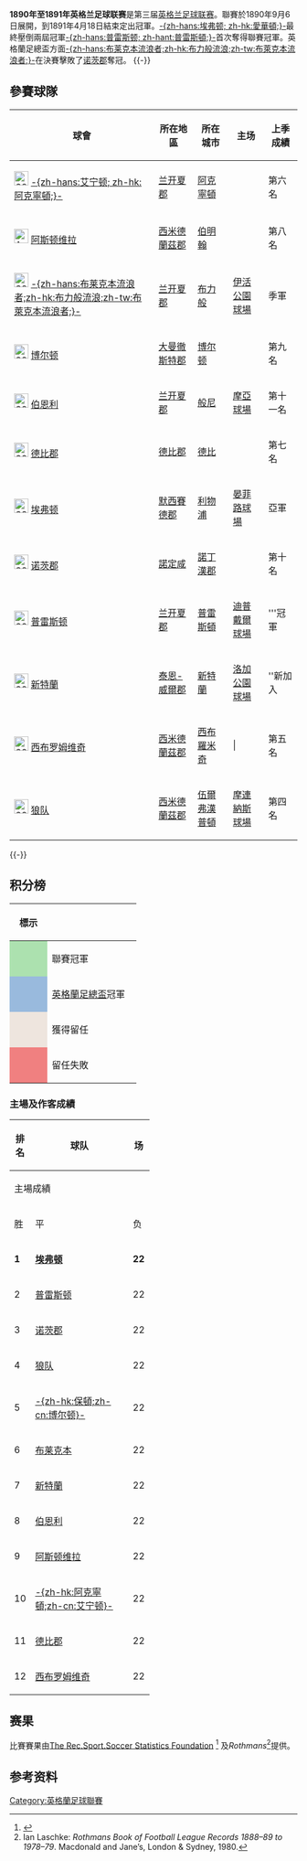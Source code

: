 {{noteTA
|G1=足球
|G2=英超
}}
{{Infobox football league season
 | competition        = [[英格兰足球联赛|英格兰足球联赛]]
 | season           = '''1890–91'''
 | winners          = '''[[埃弗顿足球俱乐部|-{zh-hans:埃弗顿; zh-hk:愛華頓;}-]]'''
 | league topscorer      = {{link-en|约翰·索斯沃斯|Jack Southworth}} （{{fb team Blackburn}}，26球） <ref>{{cite web | url = http://www.rsssf.com/tablese/engtops.html#1947-1 | title = English League Leading Goalscorers | publisher = RSSSF | accessdate = 2010-10-31 | archive-date = 2018-10-13 | archive-url = https://web.archive.org/web/20181013012652/http://rsssf.com/tablese/engtops.html#1947-1 | dead-url = no }}</ref>
| continentalcup1            =  [[英格蘭足總盃|英格蘭足總盃]]冠軍
 | continentalcup1 qualifiers = {{fb team Blackburn}}（第五次奪標）
 | biggest home win      = [[德比郡足球俱乐部|德比郡]] –[[伍尔弗汉普顿流浪足球俱乐部|狼队]] 9–0 （1891年1月10日）
 | biggest away win      = [[布莱克本流浪者足球俱乐部|布莱克本流浪]] –[[诺茨郡足球俱乐部|诺茨郡]] 1–7（1891年3月14日） 
 | highest scoring      = [[德比郡足球俱乐部|德比郡]] –[[布莱克本流浪者足球俱乐部|布莱克本流浪]] 8–5 （1890年9月6日）
 | matches          = 132
 | total goals        = 554
 | longest wins        = 
 | longest unbeaten      = 
 | longest losses       = 
 | highest attendance     = 
 | lowest attendance     = 
 | average attendance     = 
 | prevseason                 = ''[[1889年至1890年英格兰足球联赛|1889–90]]''
 | nextseason                 = ''[[1891年至1892年英格蘭足球聯賽|1891–92]]''
}}

'''1890年至1891年英格兰足球联赛'''是第三届[[英格兰足球联赛|英格兰足球联赛]]。聯賽於1890年9月6日展開，到1891年4月18日結束定出冠軍。[[埃弗顿足球俱乐部|-{zh-hans:埃弗顿; zh-hk:愛華頓;}-]]最終壓倒兩屆冠軍[[普雷斯顿足球俱乐部|-{zh-hans:普雷斯顿; zh-hant:普雷斯頓;}-]]首次奪得聯賽冠軍。英格蘭足總盃方面[[布莱克本流浪者足球俱乐部|-{zh-hans:布莱克本流浪者;zh-hk:布力般流浪;zh-tw:布萊克本流浪者;}-]]在決賽擊敗了[[诺茨郡足球俱乐部|诺茨郡]]奪冠。
{{TOC left}}
{{-}}
==參賽球隊==
{{location map+|England |float=right|width=500 |caption=1889-90年賽季英格蘭足球聯賽參賽球隊位置圖 |places=
{{location map~ |England |lat=53.75 |long=-2.36 |label=[[艾宁顿斯坦利足球俱乐部|-{zh-hans:艾宁顿; zh-hk:阿克寧頓;}-]] |position=right}}
{{location map~ |England |lat=52.51 |long=-1.88 |label= [[阿斯顿维拉足球俱乐部|阿斯顿维拉]] |position=right}}
{{location map~ |England |lat=53.75 |long=-2.48 |label= [[布莱克本流浪者足球俱乐部|-{zh-hans:布莱克本流浪者;zh-hk:布力般流浪;zh-tw:布萊克本流浪者;}-]] |position=left}}
{{location map~ |England |lat=53.59 |long=-2.56 |label=[[博尔顿足球俱乐部|博尔顿]] |position=right}}
{{location map~ |England |lat=53.79 |long=-2.25 |label=[[伯恩利足球俱乐部|伯恩利]] |position=bottom}}
{{location map~ |England |lat=52.92 |long=-1.476 |label= [[德比郡足球俱乐部|德比郡]] |position=bottom}}
{{location map~ |England |lat=53.44 |long=-2.97 |label=[[埃弗顿足球俱乐部|埃弗顿]] |position=left}}
{{location map~ |England |lat=52.942 |long=-1.137 |label=[[诺茨郡足球俱乐部|诺茨郡]] |position=right}}
{{location map~ |England |lat=53.75 |long=-2.7 |label= [[普雷斯顿足球俱乐部|普雷斯顿]] |position=top}}
{{location map~ |England |lat=54.914 |long=-1.388200 |label= [[桑德兰足球俱乐部|新特蘭]] |position=right}}
{{location map~ |England |lat=52.509 |long=-1.964 |label= [[西布罗姆维奇足球俱乐部|西布罗姆维奇]] |position=left}}
{{location map~ |England |lat=52.59 |long=-2.13 |label=[[伍尔弗汉普顿流浪足球俱乐部|狼队]] |position=top}}
}}
{| class="wikitable sortable"
|-
! 球會
! 所在地區
! 所在城市
! 主场
! 上季成績
|-
| [[File:600px_Rosso.png|25px]] [[艾宁顿斯坦利足球俱乐部|-{zh-hans:艾宁顿; zh-hk:阿克寧頓;}-]] 
|[[兰开夏郡|兰开夏郡]]
|[[阿克寧頓|阿克寧頓]]
|{{link-en|科添咸路球場|Thorneyholme Road}}
| 第六名
|-
|[[File:Azzurro_e_Porpora_(Bordato)_con_leone_Giallo.svg|25px]] [[阿斯顿维拉足球俱乐部|阿斯顿维拉]] 
|[[西米德蘭茲郡|西米德蘭茲郡]]
|[[伯明翰|伯明翰]]
|{{link-en|威靈頓路球場|Wellington Road (Perry Barr)}}
| 第八名
|-
| [[File:600px_Blu_e_Bianco_con_rosa_Rossa.png|25px]] [[布莱克本流浪者足球俱乐部|-{zh-hans:布莱克本流浪者;zh-hk:布力般流浪;zh-tw:布萊克本流浪者;}-]] 
|[[兰开夏郡|兰开夏郡]]
|[[布力般|布力般]]
|[[伊活公園球場|伊活公園球場]]
| 季軍
|-
| [[File:600px_Bianco_con_striscette_blue_e_rosse.png|25px]] [[博尔顿足球俱乐部|博尔顿]] 
|[[大曼徹斯特郡|大曼徹斯特郡]]
|[[博尔顿|博尔顿]]
|{{link-en|派克徑球場|Pike's Lane}}
| 第九名
|-
|  [[File:600px_Amaranto_con_sopra_giallo_e_azzurro.png|25px]] [[伯恩利足球俱乐部|伯恩利]] 
|[[兰开夏郡|兰开夏郡]]
|[[般尼|般尼]]
|[[摩亞球場|摩亞球場]]
| 第十一名
|-
| [[File:600px_Bianco_e_nero_con_ariete.png|25px]] [[德比郡足球俱乐部|德比郡]]
|[[德比郡|德比郡]]
|[[德比_(英格蘭)|德比]]
|{{link-en|城堡球場|Castle Ground}}
| 第七名
|-
| [[File:600px_Blu_sfumato_d'Azzurro_con_allori_e_torre_Bianchi.png|25px]] [[埃弗顿足球俱乐部|埃弗顿]] 
|[[默西賽德郡|默西賽德郡]]
|[[利物浦|利物浦]]
|[[晏菲路球場|晏菲路球場]]
| 亞軍
|-
| [[File:600px_Nero_e_Bianco_(Strisce).png|25px]] [[诺茨郡足球俱乐部|诺茨郡]]
|[[諾定咸|諾定咸]]
|[[諾丁漢郡|諾丁漢郡]]
|{{link-en|特倫特橋板球場|Trent Bridge}}
| 第十名
|-
| [[File:600px_Bianco_con_lati_Blu_notte_e_celesti.svg|25px]] [[普雷斯顿足球俱乐部|普雷斯顿]] 
|[[兰开夏郡|兰开夏郡]]
|[[普雷斯頓|普雷斯頓]]
|[[迪普戴爾球場|迪普戴爾球場]]
| '''冠軍
|-
| [[File:600px_Rosso_incrociato_con_Rosso_e_Bianco.png|25px]] [[桑德兰足球俱乐部|新特蘭]] 
|[[泰恩-威爾郡|泰恩-威爾郡]]
|[[新特蘭|新特蘭]]
|[[洛加公園球場|洛加公園球場]]
| ''新加入
|-
| [[File:600px_Bianco_e_Blu_a_Strisce.png|25px]] [[西布罗姆维奇足球俱乐部|西布罗姆维奇]]
|[[西米德蘭茲郡|西米德蘭茲郡]]
| [[西布羅米奇|西布羅米奇]]
| |{{link-en|史東尼徑球場|Stoney Lane}}
| 第五名
|-
| [[File:600px_Arancione_bordato_di_Nero_con_lupetto_Nero.png|25px]] [[伍尔弗汉普顿流浪足球俱乐部|狼队]] 
|[[西米德蘭茲郡|西米德蘭茲郡]]
| [[伍爾弗漢普頓|伍爾弗漢普頓]]
| [[摩連納斯球場|摩連納斯球場]]
| 第四名
|}
{{-}}

== 积分榜 ==
{{Fb cl header|noqr=y}}
{{Fb cl2 team 2pts |p=1 |t=[[埃弗顿足球俱乐部|埃弗顿]] |w=14|d=1 |l=7 |gf=63|ga=29|bc=#ACE1AF|champion=y}}
{{Fb cl2 team 2pts |p=2 |t=[[普雷斯顿足球俱乐部|普雷斯顿]] |w=12|d=3 |l=7 |gf=44|ga=23}}
{{Fb cl2 team 2pts |p=3 |t=[[诺茨郡足球俱乐部|诺茨郡]] |w=11|d=4 |l=7 |gf=52|ga=35}}
{{Fb cl2 team 2pts |p=4 |t=[[伍尔弗汉普顿流浪足球俱乐部|狼队]] |w=12|d=2 |l=8 |gf=39|ga=50}}
{{Fb cl2 team 2pts |p=5 |t=[[博尔顿足球俱乐部|-{zh-hk:保頓;zh-cn:博尔顿}-]] |w=12|d=1 |l=9 |gf=47|ga=34}}
{{Fb cl2 team 2pts |p=6 |t=[[布莱克本流浪者足球俱乐部|布莱克本]] |w=11|d=2 |l=9 |gf=52|ga=43|bc=#99BADD}}
{{Fb cl2 team 2pts |p=7 |t=[[新特蘭足球會|新特蘭]] |w=10|d=5 |l=7 |gf=51|ga=31|dp=2|pn=*}}
{{Fb cl2 team 2pts |p=8 |t=[[伯恩利足球俱乐部|伯恩利]] |w=9|d=3|l=10|gf=52|ga=63}}
{{Fb cl2 team 2pts |p=9 |t=[[阿斯顿维拉足球俱乐部|阿斯顿维拉]] |w=7|d=4|l=11 |gf=45|ga=58|bc=#eee5de}}
{{Fb cl2 team 2pts |p=10 |t=[[艾宁顿斯坦利足球俱乐部|-{zh-hk:阿克寧頓;zh-cn:艾宁顿}-]] |w=6|d=4 |l=12 |gf=28|ga=50|bc=#eee5de}}
{{Fb cl2 team 2pts |p=11|t=[[德比郡足球俱乐部|德比郡]] |w=7|d=1 |l=11 |gf=47|ga=81|bc=#eee5de}}
{{Fb cl2 team 2pts |p=12 |t=[[西布罗姆维奇足球俱乐部|西布罗姆维奇]] |w=5|d=2|l=15 |gf=34|ga=57|bc=#eee5de}}
{{Fb cl footer |s=[http://www.rsssf.com/tablese/engchamp.html RSSSF]|nt=聯賽最尾成績的四隊－[[阿士東維拉|阿士東維拉]]、[[德比郡足球俱乐部|德比郡]]及[[西布罗姆维奇足球俱乐部|西布罗姆维奇]]需要經過賽會投票會否繼續留任參加足球聯賽。<br>新特蘭在迎戰西布朗時派出未經註冊的球員而被扣兩分。}}

{| class="wikitable" style="font-size:95%; text-align:center"
!width=50|標示!!width=140|
|-
| style="background:#ACE1AF;" width="20" | 
| bgcolor="#ffffff" align=left | 聯賽冠軍
|-
| style="background: #99BADD" width="20" | 
| bgcolor="#ffffff" align=left | [[英格蘭足總盃|英格蘭足總盃]]冠軍
|-
| style="background: #eee5de" width="20" | 
| bgcolor="#ffffff" align=left | 獲得留任
|-
| style="background: #F08080" width="20" | 
| bgcolor="#ffffff" align=left | 留任失敗
|}
===主場及作客成績===
{| class="wikitable" style="text-align: center;"
!width=20 rowspan=3|排名
!width=155  rowspan=3|球队
!width=20 rowspan=3|场
|-
!colspan=5|主場成績
!colspan=5|作客成績
|-
!width=20|胜
!width=20|平
!width=20|负
!width=20|入球
!width=20|失球
!width=20|胜
!width=20|平
!width=20|负
!width=25|入球
!width=25|失球
!width=25|入球
!width=25|失球
!width=40|得失分率
!width=40|净胜球
!width=20|积分
|- style="background:#ACE1AF;"
|'''1'''||align=left|'''[[埃弗顿足球俱乐部|埃弗顿]]'''||'''22'''||'''9'''||'''0'''||'''2'''||'''39'''||'''12'''||'''5'''||'''1'''||'''5'''||'''24'''||'''17'''||'''63'''||'''29'''||'''2.172'''||align=right|'''+34'''||'''29'''
|-
|2||align=left| [[普雷斯顿足球俱乐部|普雷斯顿]] ||22||7||3||1||30||5||5||0||6||14||18||44||23||1.913||align=right|+21||27
|-
|3||align=left| [[诺茨郡足球俱乐部|诺茨郡]] ||22||9||1||1||33||11||2||3||6||19||24||52||35||1.486||align=right|+17||26
|-
|4||align=left| [[伍尔弗汉普顿流浪足球俱乐部|狼队]] ||22||8||1||2||23||8||4||1||6||16||42||39||50||0.780||align=right|–11||26
|-
|5||align=left| [[博尔顿足球俱乐部|-{zh-hk:保頓;zh-cn:博尔顿}-]] ||22||9||0||2||36||14||3||1||7||11||20||47||34||1.382||align=right|+13||25
|- 
|6||align=left| [[布莱克本流浪者足球俱乐部|布莱克本]] ||22||7||1||3||29||19||4||1||6||23||24||52||43||1.209||align=right|+9||24
|- 
|7||align=left| [[新特蘭足球會|新特蘭]] ||22||7||2||2||31||13||3||3||5||20||18||51||31||1.645||align=right|+20||23<sup>1</sup>
|-
|8||align=left| [[伯恩利足球俱乐部|伯恩利]] ||22||7||1||3||33||24||2||2||7||19||39||52||63||0.825||align=right|–11||21
|- style="background:#eee5de;"
|9||align=left| [[阿斯顿维拉足球俱乐部|阿斯顿维拉]] ||22||5||4||2||29||18||2||0||9||16||40||45||58||0.776||align=right|–13||18
|- style="background:#eee5de;"
|10||align=left| [[艾宁顿斯坦利足球俱乐部|-{zh-hk:阿克寧頓;zh-cn:艾宁顿}-]] ||22||5||1||5||19||19||1||3||7||9||31||28||50||0.560||align=right|–22||16
|- style="background:#eee5de;"
|11||align=left| [[德比郡足球俱乐部|德比郡]] ||22||6||1||4||38||28||1||0||10||9||53||47||81||0.580||align=right|–34||15
|- style="background:#eee5de;"
|12||align=left| [[西布罗姆维奇足球俱乐部|西布罗姆维奇]] ||22||3||1||7||17||26||2||1||8||17||31||34||57||0.596||align=right|–23||12
|}

==赛果==
比賽賽果由[http://www.rsssf.com/engpaul/FLA/1890-91.html The Rec.Sport.Soccer Statistics Foundation]{{Wayback|url=http://www.rsssf.com/engpaul/FLA/1890-91.html |date=20100324114027 }} <ref name="rsssf">{{cite web |url=http://www.rsssf.com/engpaul/FLA/1890-91.html |title=England 1890-91 |publisher=Rec.Sport.Soccer Statistics Foundation |accessdate=2010年3月12日 |archive-date=2010年3月24日 |archive-url=https://web.archive.org/web/20100324114027/http://www.rsssf.com/engpaul/FLA/1890-91.html |dead-url=no }}</ref> 及''Rothmans''<ref name="Rothmans">Ian Laschke: ''Rothmans Book of Football League Records 1888–89 to 1978–79''. Macdonald and Jane’s, London & Sydney, 1980.</ref>提供。
{{fb r header |nt=12 | Accrington F.C.|Aston Villa |Blackburn |Bolton |Burnley | Derby County | Everton | Notts County | Preston North End | Sunderland | West Bromwich Albion | Wolverhampton Wanderers}}
{{fb r team |t=Accrington F.C.| Accrington}}
<!-- Accrington F.C. --> {{fb r |r=null}}
<!-- Aston Villa --> {{fb r |gf=1|ga=3}}
<!-- Blackburn --> {{fb r |gf=0|ga=4}}
<!-- Bolton --> {{fb r |gf=2|ga=1}}
<!-- Burnley --> {{fb r |gf=1|ga=1}}
<!-- Derby County --> {{fb r |gf=4|ga=0}}
<!-- Everton --> {{fb r |gf=1|ga=2}}
<!-- Notts County --> {{fb r |gf=3|ga=2}}
<!-- Preston North End --> {{fb r |gf=1|ga=3}}
<!-- Sunderland --> {{fb r |gf=4|ga=1}}
<!-- West Bromwich Albion --> {{fb r |gf=1|ga=0}}
<!-- Wolverhampton Wanderers --> {{fb r |gf=1|ga=2}}

{{fb r team |bg=y |t=Aston Villa}}
<!-- Accrington F.C. --> {{fb r |gf=3|ga=1}}
<!-- Aston Villa --> {{fb r |r=null}}
<!-- Blackburn --> {{fb r |gf=2|ga=2}}
<!-- Bolton --> {{fb r |gf=5|ga=0}}
<!-- Burnley --> {{fb r |gf=4|ga=4}}
<!-- Derby County --> {{fb r |gf=4|ga=0}}
<!-- Everton --> {{fb r |gf=2|ga=2}}
<!-- Notts County --> {{fb r |gf=3|ga=2}}
<!-- Preston North End --> {{fb r |gf=0|ga=1}}
<!-- Sunderland --> {{fb r |gf=0|ga=0}}
<!-- West Bromwich Albion --> {{fb r |gf=0|ga=4}}
<!-- Wolverhampton Wanderers --> {{fb r |gf=6|ga=2}}

{{fb r team |bg=y |t= Blackburn}}
<!-- Accrington F.C. --> {{fb r |gf=0|ga=0}}
<!-- Aston Villa --> {{fb r |gf=5|ga=1}}
<!-- Blackburn --> {{fb r |r=null}}
<!-- Bolton --> {{fb r |gf=0|ga=2}}
<!-- Burnley --> {{fb r |gf=5|ga=2|ma=East Lancashire derby}}
<!-- Derby County --> {{fb r |gf=8|ga=0}}
<!-- Everton --> {{fb r |gf=2|ga=1}}
<!-- Notts County --> {{fb r |gf=1|ga=7}}
<!-- Preston North End --> {{fb r |gf=1|ga=0}}
<!-- Sunderland --> {{fb r |gf=3|ga=2}}
<!-- West Bromwich Albion --> {{fb r |gf=2|ga=1}}
<!-- Wolverhampton Wanderers --> {{fb r |gf=2|ga=3}}

{{fb r team |bg=y |t= Bolton}}
<!-- Accrington F.C. --> {{fb r |gf=6|ga=0}}
<!-- Aston Villa --> {{fb r |gf=4|ga=0}}
<!-- Blackburn --> {{fb r |gf=2|ga=0}}
<!-- Bolton --> {{fb r |r=null}}
<!-- Burnley --> {{fb r |gf=1|ga=0}}
<!-- Derby County --> {{fb r |gf=3|ga=1}}
<!-- Everton --> {{fb r |gf=0|ga=5}}
<!-- Notts County --> {{fb r |gf=4|ga=2}}
<!-- Preston North End --> {{fb r |gf=1|ga=0}}
<!-- Sunderland --> {{fb r |gf=2|ga=5}}
<!-- West Bromwich Albion --> {{fb r |gf=7|ga=1}}
<!-- Wolverhampton Wanderers --> {{fb r |gf=6|ga=0}}

{{fb r team |bg=y |t= Burnley}}
<!-- Accrington F.C. --> {{fb r |gf=2|ga=0}}
<!-- Aston Villa --> {{fb r |gf=2|ga=1}}
<!-- Blackburn --> {{fb r |gf=1|ga=6|ma=East Lancashire derby}}
<!-- Bolton --> {{fb r |gf=1|ga=2}}
<!-- Burnley --> {{fb r |r=null}}
<!-- Derby County --> {{fb r |gf=6|ga=1}}
<!-- Everton --> {{fb r |gf=3|ga=2}}
<!-- Notts County --> {{fb r |gf=0|ga=1}}
<!-- Preston North End --> {{fb r |gf=6|ga=2}}
<!-- Sunderland --> {{fb r |gf=3|ga=3}}
<!-- West Bromwich Albion --> {{fb r |gf=5|ga=4}}
<!-- Wolverhampton Wanderers --> {{fb r |gf=4|ga=2}}

{{fb r team |bg=y |t= Derby County}}
<!-- Accrington F.C. --> {{fb r |gf=1|ga=2}}
<!-- Aston Villa --> {{fb r |gf=5|ga=4}}
<!-- Blackburn --> {{fb r |gf=8|ga=5}}
<!-- Bolton --> {{fb r |gf=1|ga=1}}
<!-- Burnley --> {{fb r |gf=2|ga=4}}
<!-- Derby County --> {{fb r |r=null}}
<!-- Everton --> {{fb r |gf=2|ga=6}}
<!-- Notts County --> {{fb r |gf=3|ga=1}}
<!-- Preston North End --> {{fb r |gf=1|ga=3}}
<!-- Sunderland --> {{fb r |gf=3|ga=1}}
<!-- West Bromwich Albion --> {{fb r |gf=3|ga=1}}
<!-- Wolverhampton Wanderers --> {{fb r |gf=9|ga=0}}

{{fb r team |bg=y |t= Everton}}
<!-- Accrington F.C. --> {{fb r |gf=3|ga=2}}
<!-- Aston Villa --> {{fb r |gf=5|ga=0}}
<!-- Blackburn --> {{fb r |gf=3|ga=1}}
<!-- Bolton --> {{fb r |gf=2|ga=0}}
<!-- Burnley --> {{fb r |gf=7|ga=3}}
<!-- Derby County --> {{fb r |gf=7|ga=0}}
<!-- Everton --> {{fb r |r=null}}
<!-- Notts County --> {{fb r |gf=4|ga=2}}
<!-- Preston North End --> {{fb r |gf=0|ga=1}}
<!-- Sunderland --> {{fb r |gf=1|ga=0}}
<!-- West Bromwich Albion --> {{fb r |gf=2|ga=3}}
<!-- Wolverhampton Wanderers --> {{fb r |gf=5|ga=0}}

{{fb r team |bg=y |t= Notts County}}
<!-- Accrington F.C. --> {{fb r |gf=5|ga=0}}
<!-- Aston Villa --> {{fb r |gf=7|ga=1}}
<!-- Blackburn --> {{fb r |gf=1|ga=2}}
<!-- Bolton --> {{fb r |gf=3|ga=1}}
<!-- Burnley --> {{fb r |gf=4|ga=0}}
<!-- Derby County --> {{fb r |gf=2|ga=1}}
<!-- Everton --> {{fb r |gf=3|ga=1}}
<!-- Notts County --> {{fb r |r=null}}
<!-- Preston North End --> {{fb r |gf=2|ga=1}}
<!-- Sunderland --> {{fb r |gf=2|ga=1}}
<!-- West Bromwich Albion --> {{fb r |gf=3|ga=2}}
<!-- Wolverhampton Wanderers --> {{fb r |gf=1|ga=1}}

{{fb r team |bg=y |t= Preston North End}}
<!-- Accrington F.C. --> {{fb r |gf=1|ga=1}}
<!-- Aston Villa --> {{fb r |gf=4|ga=1}}
<!-- Blackburn --> {{fb r |gf=1|ga=2}}
<!-- Bolton --> {{fb r |gf=1|ga=0}}
<!-- Burnley --> {{fb r |gf=7|ga=0}}
<!-- Derby County --> {{fb r |gf=6|ga=0}}
<!-- Everton --> {{fb r |gf=2|ga=0}}
<!-- Notts County --> {{fb r |gf=0|ga=0}}
<!-- Preston North End --> {{fb r |r=null}}
<!-- Sunderland --> {{fb r |gf=0|ga=0}}
<!-- West Bromwich Albion --> {{fb r |gf=3|ga=0}}
<!-- Wolverhampton Wanderers --> {{fb r |gf=5|ga=1}}

{{fb r team |bg=y |t= Sunderland}}
<!-- Accrington F.C. --> {{fb r |gf=2|ga=2}}
<!-- Aston Villa --> {{fb r |gf=5|ga=1}}
<!-- Blackburn --> {{fb r |gf=3|ga=1}}
<!-- Bolton --> {{fb r |gf=2|ga=0}}
<!-- Burnley --> {{fb r |gf=2|ga=3}}
<!-- Derby County --> {{fb r |gf=5|ga=1}}
<!-- Everton --> {{fb r |gf=1|ga=0}}
<!-- Notts County --> {{fb r |gf=4|ga=0}}
<!-- Preston North End --> {{fb r |gf=3|ga=0}}
<!-- Sunderland --> {{fb r |r=null}}
<!-- West Bromwich Albion --> {{fb r |gf=1|ga=1}}
<!-- Wolverhampton Wanderers --> {{fb r |gf=3|ga=4}}

{{fb r team |bg=y |t= West Bromwich Albion}}
<!-- Accrington F.C. --> {{fb r |gf=5|ga=1}}
<!-- Aston Villa --> {{fb r |gf=0|ga=3}}
<!-- Blackburn --> {{fb r |gf=1|ga=0}}
<!-- Bolton --> {{fb r |gf=2|ga=4}}
<!-- Burnley --> {{fb r |gf=3|ga=1}}
<!-- Derby County --> {{fb r |gf=3|ga=4}}
<!-- Everton --> {{fb r |gf=1|ga=4}}
<!-- Notts County --> {{fb r |gf=1|ga=1}}
<!-- Preston North End --> {{fb r |gf=1|ga=3}}
<!-- Sunderland --> {{fb r |gf=0|ga=4}}
<!-- West Bromwich Albion --> {{fb r |r=null}}
<!-- Wolverhampton Wanderers --> {{fb r |gf=0|ga=1|ma=Black Country derby}}

{{fb r team |bg=y |t= Wolverhampton Wanderers}}
<!-- Accrington F.C. --> {{fb r |gf=3|ga=0}}
<!-- Aston Villa --> {{fb r |gf=2|ga=1}}
<!-- Blackburn --> {{fb r |gf=2|ga=0}}
<!-- Bolton --> {{fb r |gf=1|ga=0}}
<!-- Burnley --> {{fb r |gf=3|ga=1}}
<!-- Derby County --> {{fb r |gf=5|ga=1}}
<!-- Everton --> {{fb r |gf=0|ga=1}}
<!-- Notts County --> {{fb r |gf=1|ga=1}}
<!-- Preston North End --> {{fb r |gf=2|ga=0}}
<!-- Sunderland --> {{fb r |gf=0|ga=3}}
<!-- West Bromwich Albion --> {{fb r |gf=4|ga=0|ma=Black Country derby}}
<!-- Wolverhampton Wanderers --> {{fb r |r=null}}
<!--
-->{{Fb r footer|u= |s =[http://www.rsssf.com/engpaul/FLA/1890-91.html] |a= |date=20 jul 1999}}

==参考资料==
{{reflist}}

[[Category:英格蘭足球聯賽|Category:英格蘭足球聯賽]]